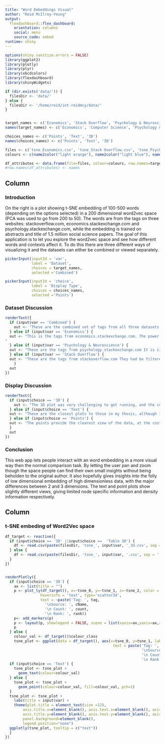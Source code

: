 ```yaml
---
title: "Word Embeddings Visual"
author: "Reid McIlroy-Young"
output: 
  flexdashboard::flex_dashboard:
    orientation: columns
    social: menu
    source_code: embed
runtime: shiny
---
```

<style>                     
.navbar {
  background-color:maroon;
  border-color:black;
}
.navbar-brand {
color:white!important;
}
</style>   
```r
options(shiny.sanitize.errors = FALSE)
library(ggplot2)
library(plotly)
library(plyr)
library(xkcdcolors)
library(flexdashboard)
library(shinyWidgets)

if (dir.exists('data/')) {
  filesDir <- 'data/'
} else {
  filesDir <- '/home/reid/int-reidmcy/data/'
}


target_names <- c('Economics', 'Stack Overflow', 'Psychology & Neuroscience', 'Combined')
names(target_names) <- c('Economics', 'Computer Science', 'Psychology & Neuroscience', 'Combined')

choices_names <- c('Points', 'Text', '3D')
names(choices_names) <- c('Points', 'Text', '3D')

files <- c('tsne_Economics.csv', 'tsne_Stack Overflow.csv', 'tsne_Psychology & Neuroscience.csv', 'tsne_combined.csv')
colours <- c(name2color("light orange"), name2color("light blue"), name2color("light green"), name2color("black"))

df_attributes <- data.frame(file=files, colour=colours, row.names=target_names)
#row.names(df_attributes) <- names

```

Column {.sidebar}
-----------------------------------------------------------------------

### Introduction

On the right is a plot showing t-SNE embedding of 100-500 words (depending on the options selected) in a 200 dimensional word2vec space (PCA was used to go from 200 to 50). The words are from the tags on three websites: stackoverflow.com, economics.stackexchange.com and psychology.stackexchange.com, while the embedding is trained on abstracts and title of 1.5 million social science papers. The goal of this application is to let you explore the word2vec space and see how different words and contexts affect it. To do this there are three different ways of visualizing it and the datasets can either be combined or viewed separately.


```r
pickerInput(inputId = 'var',
            label = 'Dataset',
            choices = target_names,
            selected ='Combined')

pickerInput(inputId = 'choice',
            label = 'Display Type',
            choices = choices_names,
            selected ='Points')

```

### Dataset Discussion

```r

renderText({
  if (input$var == 'Combined') {
    out <- "These are the combined set of tags from all three datasets with one t-SNE embedding. You can see in the 2D plots how how separable they are. In the 3D it is much less obvious, mostly due to the limitations of 3D. It seems that computer science words are more isolated than the other two, but not by a large margin. Despite the dataset tripling in size there still are some outliers, interestingly they are not the same as the outliers with one dataset. There are a couple of words that are shared between the vocabularies so they are displayed twice."
  } else if (input$var == 'Economics') {
  out <- "This is the tags from economics.stackexchange.com. The power of the t-SNE embedding is evident as there are clusters, e.g. one seem to focus on probability/risk (just right of the center) while another on optimization/programming (lower left side), but there is also a central ball around money/trade showing the homogeneity of the word usage. In 3D there are a few interesting outliers, namely 'bitcoin' (near the camera) and 'political-economy' (up high).
"
  } else if (input$var == 'Psychology & Neuroscience') {
  out <- "These are the tags from psychology.stackexchange.com It is similar to economics with a central blob, although there does seem to be bias towards computational words, likely due to the community being small and on a very technical site. The collection of chemicals in the upper right shows that they are being treated differently than the other words, which meets expectations. In 3D a few outliers can be found 'Jung' is the most interesting ads it shows a major problem in word embedding, homonyms, Jung is the name of many people and they get referenced in many places, not just where Carl might be."
  } else if (input$var == 'Stack Overflow') {
  out <- "These are the tags from stackoverflow.com They had be filtered as the pool was much larger than the others. There is an interesting bimodal effect in the 2D plots, most visible in the points plot. It is somewhat unclear what causes the two clusters, although one seems to be more front end and the other back end. In 3D there is one main extreme, 'tabs' which is likely do to many people talking about tagging/tags in many contexts outside of computer science."
    }
  out
})
```


### Display Discussion

```r

renderText({
  if (input$choice == '3D') {
    out <- "The 3D plot was very challenging to get running, and the customization options were either lacking or broken, thus the axis are still ugly and the legend festers in the corner. The plot is very useful though as by adding another dimension the embedding changes significantly, the spherical nature of the results is still very evident, but outliers start appearing which is quite interesting and visually intriguing. I tried getting a 3D version of the text running but every piece of text would have had to been placed individually in a big for loop and it was too slow and unreliable "
  } else if (input$choice == 'Text') {
  out <- "These are the closest plots to those in my thesis, although I was not able to get alpha scaling to work. The words do tend to overlap, but zooming in will solve that and besides very aggressive alpha or size scaling it's hard to fix. The words are scaled by the rank on stackexchange with the processing all being done by a Python script before R is even launched. The colours are also handled this way to give consistency across the different visuals."
  } else if (input$choice == 'Points') {
  out <- "The points provide the clearest view of the data, at the cost of showing little else, you don't get the ease of cluster interpretation that text gives you or the outliers that 3D does, but the hover text helps (it was annoying to setup). "
  }
  out
})
```


### Conclusion

This web app lets people interact with an word embedding in a more visual way then the normal comparison task. By letting the user pan and zoom though the space people can find their own small insights without being beholden to the original author. It also hopefully gives insights into the folly of low dimensional embedding of high dimensionless data, with the major differences between 2 and 3 dimensions. The text and point plots show slightly different views, giving limited node specific information and density information respectively.

Column 
-----------------------------------------------------------------------

### t-SNE embeding of Word2Vec space
```r

df_target <- reactive({
  if (input$choice == '3D' ||input$choice ==  'Table 3D') {
    df <- read.csv(paste(filesDir, 'tsne_', input$var, '_3d.csv', sep = ''))
  } else {
    df <- read.csv(paste(filesDir, 'tsne_', input$var, '.csv', sep = ''))
  }
})


renderPlotly({
  if (input$choice == '3D') {
    ax <- list(title = "")
    p <- plot_ly(df_target(), x=~tsne_0, y=~tsne_1, z=~tsne_2, color = ~colour_class, size = ~size_objs * 5,
                hoverinfo = 'text', type='scatter3d',
                text = ~paste('Tag: ', tag,
                  '\nSource: ', cName,
                  '\n Count: ', count,
                  '\n Rank: ', rank))
    p<- add_markers(p)
    p <- layout(p, showlegend = FALSE, scene = list(xaxis=ax,yaxis=ax,zaxis=ax))
    p
  } else {
    colour_val <- df_target()$colour_class
    tsne_plot <- ggplot(data = df_target(), aes(x=tsne_0, y=tsne_1, label=tag, size = size_objs, fill=cName, 
                                                 text = paste('Tag: ', tag,
                                                              '\nSource: ', cName,
                                                              '\n Count: ', count,
                                                              '\n Rank: ', rank)))
  if (input$choice == 'Text') {
    tsne_plot <- tsne_plot + 
      geom_text(colour=colour_val)
  } else {
    tsne_plot <- tsne_plot +
      geom_point(colour=colour_val, fill=colour_val, pch=1)
  }
  tsne_plot <- tsne_plot +
    labs(title = input$var) +
    theme(plot.title = element_text(size =12),
        axis.title.x=element_blank(), axis.text.x=element_blank(), axis.ticks.x=element_blank(),
        axis.title.y=element_blank(), axis.text.y=element_blank(), axis.ticks.y=element_blank(),
        panel.background=element_blank(),
        legend.position="none")
  ggplotly(tsne_plot, tooltip = c("text"))
  } 
})

```

